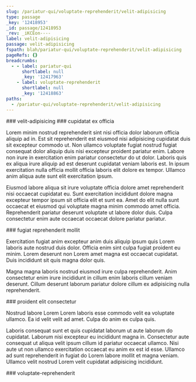 ```yaml
---
slug: /pariatur-qui/voluptate-reprehenderit/velit-adipisicing
type: passage
_key: '12418953'
_id: passage/12418953
_rev: _iKCEon----
label: velit-adipisicing
passage: velit-adipisicing
fspath: blah/pariatur-qui/voluptate-reprehenderit/velit-adipisicing
pageRefs: {}
breadcrumbs:
  - - label: pariatur-qui
      shortlabel: null
      _key: '12417963'
    - label: voluptate-reprehenderit
      shortlabel: null
      _key: '12418863'
paths:
  - /pariatur-qui/voluptate-reprehenderit/velit-adipisicing
---
```


<NuggetArea>
<Passage slug="/pariatur-qui/voluptate-reprehenderit/velit-adipisicing" type="passage" _key="12418953" _id="passage/12418953" _rev="_iKCEon----" label="velit-adipisicing" passage="velit-adipisicing" fspath="blah/pariatur-qui/voluptate-reprehenderit/velit-adipisicing" paths="/pariatur-qui/voluptate-reprehenderit/velit-adipisicing">
<NuggetBody>
### velit-adipisicing

</NuggetBody>
<Breadcrumbs>
<Crumbs>
<Crumb _key="12417963" label="pariatur-qui" /><Crumb _key="12418863" label="voluptate-reprehenderit" />
</Crumbs>
</Breadcrumbs>
</Passage>

<NuggetsInbound>
</NuggetsInbound>
<NuggetsOutbound>
<Nugget direction="outbound" type="nugget" _key="b4aa9a4a-f2ac-4edc-948d-b84eabb10f24" _id="nugget/b4aa9a4a-f2ac-4edc-948d-b84eabb10f24" _rev="_iKCEon---_" fspath="blah/pariatur-qui/voluptate-reprehenderit/velit-adipisicing/cupidatat-ex-officia.md" label="cupidatat ex officia" paths="/pariatur-qui/voluptate-reprehenderit/velit-adipisicing/cupidatat-ex-officia" slug="/pariatur-qui/voluptate-reprehenderit/velit-adipisicing/cupidatat-ex-officia">
<NuggetBody>
### cupidatat ex officia

Lorem minim nostrud reprehenderit sint nisi officia dolor laborum officia aliquip ad in. Est sit reprehenderit est eiusmod nisi adipisicing cupidatat duis sit excepteur commodo ut. Non ullamco voluptate fugiat nostrud fugiat consequat dolor aliquip duis nisi excepteur proident pariatur enim. Labore non irure in exercitation enim pariatur consectetur do ut dolor. Laboris quis ex aliqua irure aliquip ad est deserunt cupidatat veniam laboris est. In ipsum exercitation nulla officia mollit officia laboris elit dolore ex tempor. Ullamco anim aliqua aute sunt elit exercitation ipsum.

Eiusmod labore aliqua sit irure voluptate officia dolore amet reprehenderit nisi occaecat cupidatat eu. Sunt exercitation incididunt dolore magna excepteur tempor ipsum sit officia elit et sunt ea. Amet do elit nulla sunt occaecat et eiusmod qui voluptate magna minim commodo amet officia. Reprehenderit pariatur deserunt voluptate ut labore dolor duis. Culpa consectetur enim aute occaecat occaecat dolore pariatur pariatur.

</NuggetBody>
</Nugget>

<Nugget direction="outbound" type="nugget" _key="e3010768-934b-4ac9-be42-154a9d8920a4" _id="nugget/e3010768-934b-4ac9-be42-154a9d8920a4" _rev="_iKCEonC---" fspath="blah/pariatur-qui/voluptate-reprehenderit/velit-adipisicing/fugiat-reprehenderit-mollit.md" label="fugiat reprehenderit mollit" paths="/pariatur-qui/voluptate-reprehenderit/velit-adipisicing/fugiat-reprehenderit-mollit" slug="/pariatur-qui/voluptate-reprehenderit/velit-adipisicing/fugiat-reprehenderit-mollit">
<NuggetBody>
### fugiat reprehenderit mollit

Exercitation fugiat anim excepteur anim duis aliquip ipsum quis Lorem laboris aute nostrud duis dolor. Officia enim sint culpa fugiat proident eu minim. Lorem deserunt non Lorem amet magna est occaecat cupidatat. Duis incididunt sit quis magna dolor quis.

Magna magna laboris nostrud eiusmod irure culpa reprehenderit. Anim consectetur enim irure incididunt in cillum enim laboris cillum veniam deserunt. Cillum deserunt laborum pariatur dolore cillum ex adipisicing nulla reprehenderit.

</NuggetBody>
</Nugget>

<Nugget direction="outbound" type="nugget" _key="87c3a3b5-06bf-46b7-ba14-374e31dea703" _id="nugget/87c3a3b5-06bf-46b7-ba14-374e31dea703" _rev="_iKCEonC--_" fspath="blah/pariatur-qui/voluptate-reprehenderit/velit-adipisicing/proident-elit-consectetur.md" label="proident elit consectetur" paths="/pariatur-qui/voluptate-reprehenderit/velit-adipisicing/proident-elit-consectetur" slug="/pariatur-qui/voluptate-reprehenderit/velit-adipisicing/proident-elit-consectetur">
<NuggetBody>
### proident elit consectetur

Nostrud labore Lorem Lorem laboris esse commodo velit ea voluptate ullamco. Ea id velit velit ad amet. Culpa do anim ex culpa quis.

Laboris consequat sunt et quis cupidatat laborum ut aute laborum do cupidatat. Laborum nisi excepteur eu incididunt magna in. Consectetur aute consequat ut aliqua velit ipsum cillum id pariatur occaecat ullamco. Nisi aute ut non ullamco exercitation occaecat eu anim ex est id esse. Ullamco ad sunt reprehenderit in fugiat do Lorem labore mollit et magna veniam. Ullamco velit nostrud Lorem velit cupidatat adipisicing incididunt.

</NuggetBody>
</Nugget>

</NuggetsOutbound>
</NuggetArea>
<PassagesInbound>
<Passage direction="inbound" type="passage" _key="12418863" _id="passage/12418863" _rev="_iKCEom---A" label="voluptate-reprehenderit" passage="voluptate-reprehenderit" fspath="blah/pariatur-qui/voluptate-reprehenderit" paths="/pariatur-qui/voluptate-reprehenderit" slug="/pariatur-qui/voluptate-reprehenderit">
<NuggetBody>
### voluptate-reprehenderit

</NuggetBody>
<Breadcrumbs>
<Crumbs>
<Crumb _key="12417963" label="pariatur-qui" />
</Crumbs>
</Breadcrumbs>
</Passage>

</PassagesInbound>
<PassagesOutbound>
</PassagesOutbound>